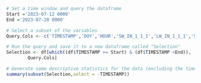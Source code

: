

```R
# Set a time window and query the dataframe
Start ='2023-07-12 0000'
End ='2023-07-20 0000'

# Select a subset of the variables
Query.Cols <- c('TIMESTAMP','DOY','HOUR','SW_IN_1_1_1','LW_IN_1_1_1','SW_OUT_1_1_1', 'LW_OUT_1_1_1','TA_1_1_1','TS_1','RH_1_1_1')

# Run the query and save it to a new dataframe called "Selection"
Selection <- df[which((df$TIMESTAMP >= Start) & (df$TIMESTAMP <End)),
        Query.Cols]

# Generate some descriptive statistics for the data (excluding the timestamp)
summary(subset(Selection,select = -TIMESTAMP))
```
